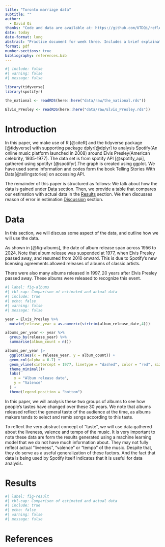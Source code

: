 ```yaml
---
title: "Toronto marriage data"
subtitle: ""
author: 
  - David Qi
thanks: "Code and data are available at: https://github.com/UTDQi/reflection5."
date: today
date-format: long
abstract: "Practice document for week three. Includes a brief explaination of the toronto marriage dataset and a graph."
format: pdf
number-sections: true
bibliography: references.bib
---
```



```r
#| include: false
#| warning: false
#| message: false

library(tidyverse)
library(spotifyr)

the_national <- readRDS(here::here("data/raw/the_national.rds"))

Elvis_Presley <- readRDS(here::here("data/raw/Elvis_Presley.rds"))
```

# Introduction

In this paper, we make use of R [@citeR] and the tidyverse package [@tidyverse] with supporting package dplyr[@dplyr] to analysis Spotify(An online music platform launched in 2008) around Elvis Presley(American celebrity, 1935-1977). The data set is from spotify API [@spotify_api], gathered using spotifyr [@spotifyr].The graph is created using ggplot. We have used some information and codes form the book Telling Stories With Data[@tellingstories] on accessing API. 

The remainder of this paper is structured as follows: We talk about how the data is gained under [Data](#sec-data) section.  Then, we provide a table that compares our estimation with actual data in the [Results](#results) section. We then discusses reason of error in estimation [Discussion](#discussion) section. 


# Data {#sec-data}
In this section, we will discuss some aspect of the data, and outline how we will use the data.

As shown in [@fig-albums], the date of album release span across 1956 to 2024. Note that album release was suspended at 1977, when Elvis Presley passed away, and resumed from 2010 onward. This is due to Spotify's new licensing agreements allowed releases of albums of classic artists. 

There were also many albums released in 1997, 20 years after Elvis Presley passed away. These albums were released to recognize this event.

```r
#| label: fig-albums
#| tbl-cap: Comparison of estimated and actual data
#| include: true
#| echo: false
#| warning: false
#| message: false

year = Elvis_Presley %>%
  mutate(release_year = as.numeric(strtrim(album_release_date,4)))

albums_per_year <- year %>%
  group_by(release_year) %>%
  summarise(album_count = n())

albums_per_year |>
  ggplot(aes(x = release_year, y = album_count)) +
  geom_col(alpha = 0.7) +
  geom_vline(xintercept = 1977, linetype = "dashed", color = "red", size = 1) +
  theme_minimal()+
  labs(
    x = "Album release date",
    y = "Valence"
  ) +
  theme(legend.position = "bottom")
```

In this paper, we will analysis these two groups of albums to see how people's tastes have changed over these 30 years. We note that albums released reflect the general taste of the audience at the time, as albums makers tends to select and remix songs according to this taste. 

To reflect the very abstract concept of "taste", we will use data gathered about the liveness, valence and tempo of the music. It is very important to note these data are form the results generated using a machine learning model that we do not have much information about. They may not fully reflect actual "liveness", "valence" or "tempo" of the music. Despite that, they do serve as a useful generalization of these factors. And the fact that data is being used by Spotify itself indicates that it is useful for data analysis.

# Results {#sec-results}

```r
#| label: fig-result
#| tbl-cap: Comparison of estimated and actual data
#| include: true
#| echo: false
#| warning: false
#| message: false


```


\newpage

# References


